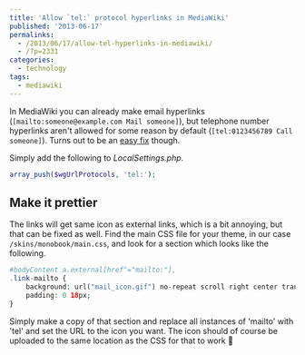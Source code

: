 ---
title: 'Allow `tel:` protocol hyperlinks in MediaWiki'
published: '2013-06-17'
permalinks:
  - /2013/06/17/allow-tel-hyperlinks-in-mediawiki/
  - /?p=2331
categories:
  - technology
tags:
  - mediawiki
---

In MediaWiki you can already make email hyperlinks (`[mailto:someone@example.com Mail someone]`), but telephone number hyperlinks aren't allowed for some reason by default (`[tel:0123456789 Call someone]`). Turns out to be an [easy fix](https://www.mediawiki.org/wiki/Help_talk:Links#Adding_tel:_link) though.

Simply add the following to _LocalSettings.php_.

```php
array_push($wgUrlProtocols, 'tel:');
```

## Make it prettier

The links will get same icon as external links, which is a bit annoying, but that can be fixed as well. Find the main CSS file for your theme, in our case `/skins/monobook/main.css`, and look for a section which looks like the following.

```php
#bodyContent a.external[href^="mailto:"],
.link-mailto {
    background: url("mail_icon.gif") no-repeat scroll right center transparent;
    padding: 0 18px;
}
```

Simply make a copy of that section and replace all instances of 'mailto' with 'tel' and set the URL to the icon you want. The icon should of course be uploaded to the same location as the CSS for that to work 🙂
